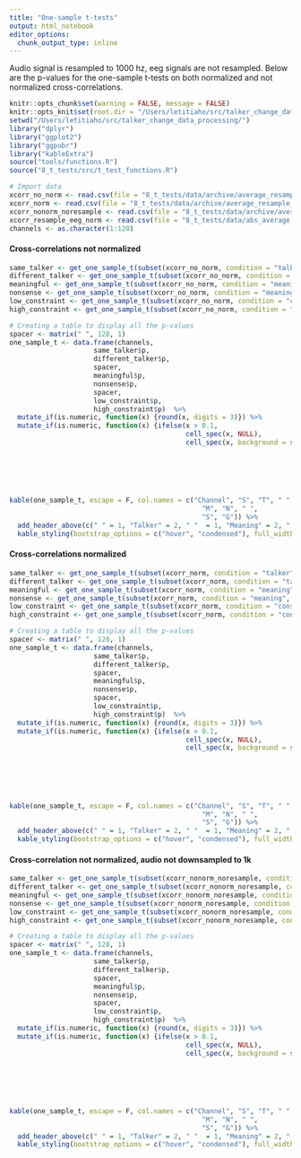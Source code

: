 ```yaml
---
title: "One-sample t-tests"
output: html_notebook
editor_options: 
  chunk_output_type: inline
---
```


Audio signal is resampled to 1000 hz, eeg signals are not resampled. Below are the p-values for the one-sample t-tests on both normalized and not normalized cross-correlations.

```r
knitr::opts_chunk$set(warning = FALSE, message = FALSE) 
knitr::opts_knit$set(root.dir = "/Users/letitiaho/src/talker_change_data_processing/")
setwd("/Users/letitiaho/src/talker_change_data_processing/")
library("dplyr")
library("ggplot2")
library("ggpubr")
library("kableExtra")
source("tools/functions.R")
source("8_t_tests/src/t_test_functions.R")
```

```r
# Import data
xcorr_no_norm <- read.csv(file = "8_t_tests/data/archive/average_resample_audio_nonorm.csv")
xcorr_norm <- read.csv(file = "8_t_tests/data/archive/average_resample_audio_norm.csv")
xcorr_nonorm_noresample <- read.csv(file = "8_t_tests/data/archive/average_nonorm_noresample.csv")
xcorr_resample_eeg_norm <- read.csv(file = "8_t_tests/data/abs_average.csv")
channels <- as.character(1:128)
```

#### Cross-correlations not normalized

```r
same_talker <- get_one_sample_t(subset(xcorr_no_norm, condition = "talker", level = "S"))
different_talker <- get_one_sample_t(subset(xcorr_no_norm, condition = "talker", level = "T"))
meaningful <- get_one_sample_t(subset(xcorr_no_norm, condition = "meaning", level = "M"))
nonsense <- get_one_sample_t(subset(xcorr_no_norm, condition = "meaning", level = "N"))
low_constraint <- get_one_sample_t(subset(xcorr_no_norm, condition = "constraint", level = "L"))
high_constraint <- get_one_sample_t(subset(xcorr_no_norm, condition = "constraint", level = "H"))
```

```r
# Creating a table to display all the p-values
spacer <- matrix(" ", 128, 1)
one_sample_t <- data.frame(channels, 
                     same_talker$p,
                     different_talker$p, 
                     spacer,
                     meaningful$p,
                     nonsense$p, 
                     spacer,
                     low_constraint$p,
                     high_constraint$p)  %>%
  mutate_if(is.numeric, function(x) {round(x, digits = 3)}) %>%
  mutate_if(is.numeric, function(x) {ifelse(x > 0.1, 
                                            cell_spec(x, NULL),
                                            cell_spec(x, background = spec_color(x, 
                                                                                 direction = 1, 
                                                                                 begin = 0.65, 
                                                                                 end = 1, 
                                                                                 option = "B", 
                                                                                 scale_from = c(0,0.1))))})

kable(one_sample_t, escape = F, col.names = c("Channel", "S", "T", " ",
                                                "M", "N", " ",
                                                "S", "G")) %>%
  add_header_above(c(" " = 1, "Talker" = 2, " "  = 1, "Meaning" = 2, " " = 1, "Constraint" = 2)) %>%
  kable_styling(bootstrap_options = c("hover", "condensed"), full_width = F)
```

#### Cross-correlations normalized

```r
same_talker <- get_one_sample_t(subset(xcorr_norm, condition = "talker", level = "S"))
different_talker <- get_one_sample_t(subset(xcorr_norm, condition = "talker", level = "T"))
meaningful <- get_one_sample_t(subset(xcorr_norm, condition = "meaning", level = "M"))
nonsense <- get_one_sample_t(subset(xcorr_norm, condition = "meaning", level = "N"))
low_constraint <- get_one_sample_t(subset(xcorr_norm, condition = "constraint", level = "L"))
high_constraint <- get_one_sample_t(subset(xcorr_norm, condition = "constraint", level = "H"))
```

```r
# Creating a table to display all the p-values
spacer <- matrix(" ", 128, 1)
one_sample_t <- data.frame(channels, 
                     same_talker$p,
                     different_talker$p, 
                     spacer,
                     meaningful$p,
                     nonsense$p, 
                     spacer,
                     low_constraint$p,
                     high_constraint$p)  %>%
  mutate_if(is.numeric, function(x) {round(x, digits = 3)}) %>%
  mutate_if(is.numeric, function(x) {ifelse(x > 0.1, 
                                            cell_spec(x, NULL),
                                            cell_spec(x, background = spec_color(x, 
                                                                                 direction = 1, 
                                                                                 begin = 0.65, 
                                                                                 end = 1, 
                                                                                 option = "B", 
                                                                                 scale_from = c(0,0.1))))})

kable(one_sample_t, escape = F, col.names = c("Channel", "S", "T", " ",
                                                "M", "N", " ",
                                                "S", "G")) %>%
  add_header_above(c(" " = 1, "Talker" = 2, " "  = 1, "Meaning" = 2, " " = 1, "Constraint" = 2)) %>%
  kable_styling(bootstrap_options = c("hover", "condensed"), full_width = F)
```

#### Cross-correlation not normalized, audio not downsampled to 1k

```r
same_talker <- get_one_sample_t(subset(xcorr_nonorm_noresample, condition = "talker", level = "S"))
different_talker <- get_one_sample_t(subset(xcorr_nonorm_noresample, condition = "talker", level = "T"))
meaningful <- get_one_sample_t(subset(xcorr_nonorm_noresample, condition = "meaning", level = "M"))
nonsense <- get_one_sample_t(subset(xcorr_nonorm_noresample, condition = "meaning", level = "N"))
low_constraint <- get_one_sample_t(subset(xcorr_nonorm_noresample, condition = "constraint", level = "L"))
high_constraint <- get_one_sample_t(subset(xcorr_nonorm_noresample, condition = "constraint", level = "H"))
```

```r
# Creating a table to display all the p-values
spacer <- matrix(" ", 128, 1)
one_sample_t <- data.frame(channels, 
                     same_talker$p,
                     different_talker$p, 
                     spacer,
                     meaningful$p,
                     nonsense$p, 
                     spacer,
                     low_constraint$p,
                     high_constraint$p)  %>%
  mutate_if(is.numeric, function(x) {round(x, digits = 3)}) %>%
  mutate_if(is.numeric, function(x) {ifelse(x > 0.1, 
                                            cell_spec(x, NULL),
                                            cell_spec(x, background = spec_color(x, 
                                                                                 direction = 1, 
                                                                                 begin = 0.65, 
                                                                                 end = 1, 
                                                                                 option = "B", 
                                                                                 scale_from = c(0,0.1))))})

kable(one_sample_t, escape = F, col.names = c("Channel", "S", "T", " ",
                                                "M", "N", " ",
                                                "S", "G")) %>%
  add_header_above(c(" " = 1, "Talker" = 2, " "  = 1, "Meaning" = 2, " " = 1, "Constraint" = 2)) %>%
  kable_styling(bootstrap_options = c("hover", "condensed"), full_width = F)
```